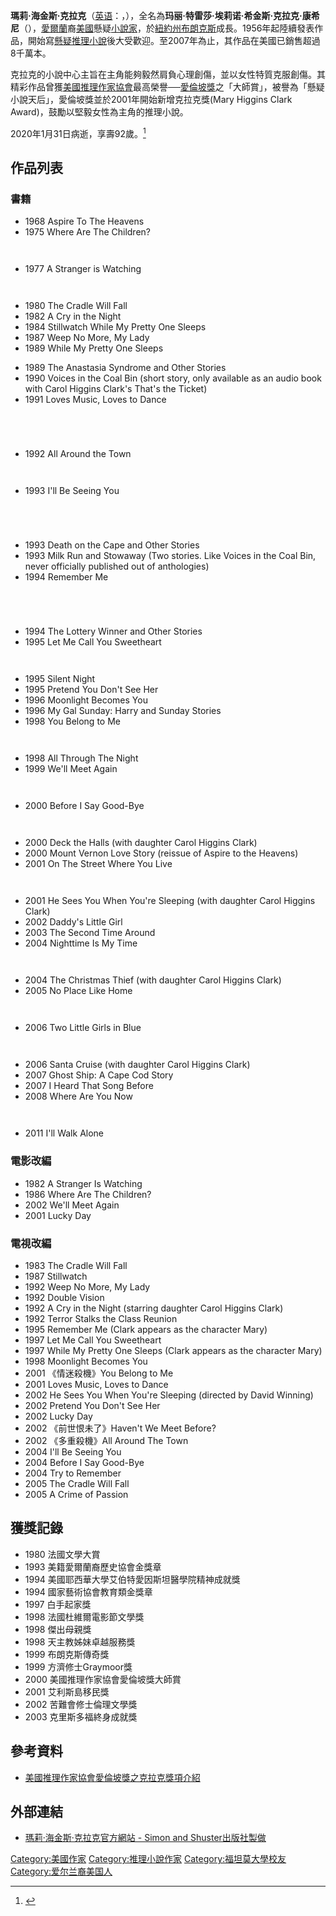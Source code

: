 {{noteTA
|T=zh-hans:玛丽·希金斯·克拉克; zh-hant:瑪莉·海金斯·克拉克;
|1=zh-hans:玛丽; zh-hant:瑪莉;
|2=zh-hans:希金斯; zh-hant:海金斯;
}}
{{Infobox Writer
| name = 瑪莉·海金斯·克拉克
| image        = MaryHigginsClark.jpg
| imagesize    = 250px
| birth_date = {{Birth date|1927|12|24}}
| birth_place = [[美國|美國]][[紐約州|紐約州]][[紐約|紐約]][[布朗克斯|布朗克斯]]
| death_date = {{death date and age|2020|1|31|1927|12|24}}
| death_place = [[美國|美國]][[佛羅里達州|佛羅里達州]][[那不勒斯_(佛羅里達州)|那不勒斯]]
|occupation = [[推理小說|推理小說]][[作家|作家]]
}}
 
'''瑪莉·海金斯·克拉克'''（[[英语|英语]]：'''{{lang|en|Mary Higgins Clark}}'''，{{bd|1927年|12月24日|2020年|1月31日|catIdx=Clark}}），全名為'''玛丽·特雷莎·埃莉诺·希金斯·克拉克·康希尼'''（{{lang|en|Mary Theresa Eleanor Higgins Clark Conheeney}}），[[愛爾蘭|愛爾蘭]]裔[[美國|美國]]懸疑[[小說家|小說家]]，於[[紐約州|紐約州]][[布朗克斯|布朗克斯]]成長。1956年起陸續發表作品，開始寫[[推理小說|懸疑推理小說]]後大受歡迎。至2007年為止，其作品在美國已銷售超過8千萬本。

克拉克的小說中心主旨在主角能夠毅然肩負心理創傷，並以女性特質克服創傷。其精彩作品曾獲[[美國推理作家協會|美國推理作家協會]]最高榮譽──[[愛倫坡獎|愛倫坡獎]]之「大師賞」，被譽為「懸疑小說天后」，愛倫坡獎並於2001年開始新增克拉克獎(Mary Higgins Clark Award)，鼓勵以堅毅女性為主角的推理小說。

2020年1月31日病逝，享壽92歲。<ref>{{cite web|url=https://edition.cnn.com/2020/01/31/us/mary-higgins-clark-dead/index.html|title=Author Mary Higgins Clark, bestselling 'Queen of Suspense,' dies at 92|date=2020-02-01|accessdate=2020-02-01|publisher=CNN|archive-date=2020-02-01|archive-url=https://web.archive.org/web/20200201052841/https://edition.cnn.com/2020/01/31/us/mary-higgins-clark-dead/index.html|dead-url=no}}</ref>

== 作品列表 ==
=== 書籍 ===
*1968 Aspire To The Heavens 
*1975 Where Are The Children?
  {{cite book
  |title=《孩子在哪裡》
  |series =當代小說選粹
  |publisher=讀者文摘 |date=1993年7月}}
*1977 A Stranger is Watching 
  {{cite book
  |title=《夜半陌生人》
  |series =皇冠叢書
  |year=1982
  |publisher=皇冠 }}
*1980 The Cradle Will Fall 
*1982 A Cry in the Night 
*1984 Stillwatch While My Pretty One Sleeps
*1987 Weep No More, My Lady 
*1989 While My Pretty One Sleeps 
 {{cite book
  |author=瑪麗·海金斯·克拉克
  |title=《只讓她知道》
  |series =小說族
  |publisher=希代書版
  |id=ISBN 978-957-544-085-5 |date=1990年9月}}
*1989 The Anastasia Syndrome and Other Stories 
*1990 Voices in the Coal Bin (short story, only available as an audio book with Carol Higgins Clark's That's the Ticket) 
*1991 Loves Music, Loves to Dance 
  {{cite book
  |author=瑪麗·海金斯·克拉克
  |title=《愛神與死神共舞》
  |series =小說族
  |publisher=希代書版
  |id=ISBN 978-957-8513-33-4 |date=1991年8月}}

  {{cite book
  |title=《舞樂聲中的魔影》
  |series =當代小說選粹
  |publisher=讀者文摘 |date=1994年5月}} 
*1992 All Around the Town 
  {{cite book
  |author=瑪麗·海金斯·克拉克
  |title=《握不到你的手》
  |series =小說族
  |publisher=希代書版
  |id=ISBN 978-957-544-341-2 |date=1993年2月}}
*1993 I'll Be Seeing You 
  {{cite book
  |author=瑪麗·海金斯·克拉克
  |series =大小說11
  |title=《雙面迷蹤》
  |publisher=智庫
  |id=ISBN 957-9553-50-5 |date=1996年8月}} 
  
  {{cite book
  |title=《茫茫皆不見》
  |series =當代小說選粹
  |publisher=讀者文摘 |date=1995年8月}} 
*1993 Death on the Cape and Other Stories 
*1993 Milk Run and Stowaway (Two stories. Like Voices in the Coal Bin, never officially published out of anthologies) 
*1994 Remember Me 
  {{cite book
  |author=瑪麗·海金斯·克拉克
  |series =大小說
  |title=《慾望遊戲》
  |publisher=智庫
  |id=ISBN 957-8829-50-7 |date=1995年7月}} 

  {{cite book
  |title=《請你記得我》
  |series =文學新象
  |publisher=高寶國際
  |id=ISBN 978-986-185-358-1 |date=2009年9月}} 
*1994 The Lottery Winner and Other Stories 
*1995 Let Me Call You Sweetheart 
  {{cite book
  |author=瑪麗·海金斯·克拉克
  |series =大小說
  |title=《玫瑰情劫》
  |publisher=智庫
  |id=ISBN 957-9553-19-X |date=1996年5月}} 
*1995 Silent Night 
*1995 Pretend You Don't See Her 
*1996 Moonlight Becomes You 
*1996 My Gal Sunday: Harry and Sunday Stories 
*1998 You Belong to Me 
  {{cite book
  |author=瑪莉·海金斯·克拉克
  |series =文學新象
  |title=《消逝中的女人》
  |publisher=高寶國際
  |id=ISBN 957-811-688-8 |date=1999年9月}} 
*1998 All Through The Night 
*1999 We'll Meet Again 
  {{cite book
  |author=瑪莉·海金斯·克拉克
  |series =文學新象
  |title=《後會誰說無期》
  |publisher=高寶國際
  |id=ISBN 957-811-688-8 |date=2000年1月}}
*2000 Before I Say Good-Bye 
  {{cite book
  |author=瑪莉·海金斯·克拉克
  |series =文學新象
  |title=《說再見之前》
  |publisher=高寶國際
  |id=ISBN 978-986-185-271-3 |date=2009年1月}}
*2000 Deck the Halls (with daughter Carol Higgins Clark) 
*2000 Mount Vernon Love Story (reissue of Aspire to the Heavens) 
*2001 On The Street Where You Live 
  {{cite book
  |author=瑪莉·海金斯·克拉克
  |series =文學新象
  |title=《春日湖百年謀殺記事》
  |publisher=高寶國際
  |id=ISBN 978-986-185-068-9 |date=2007年6月}}
*2001 He Sees You When You're Sleeping (with daughter Carol Higgins Clark) 
*2002 Daddy's Little Girl 
*2003 The Second Time Around 
*2004 Nighttime Is My Time 
  {{cite book
  |author=瑪莉·海金斯·克拉克
  |series =文學新象
  |title=《貓頭鷹的死亡遊戲》
  |publisher=高寶國際
  |id=ISBN 978-986-185-079-5 |date=2007年7月}}
*2004 The Christmas Thief (with daughter Carol Higgins Clark) 
*2005 No Place Like Home 
  {{cite book
  |author=瑪莉·海金斯·克拉克
  |series =文學新象
  |title=《詭屋》
  |publisher=高寶國際
  |id=ISBN 978-986-185-294-2 |date=2009年3月}} 
*2006 Two Little Girls in Blue
  {{cite book
  |author=瑪莉·海金斯·克拉克
  |series =文學新象
  |title=《消失的藍衣女孩》
  |publisher=高寶國際
  |id=ISBN 978-986-185-061-0 |date=2007年4月}} 
*2006 Santa Cruise (with daughter Carol Higgins Clark) 
*2007 Ghost Ship: A Cape Cod Story 
*2007 I Heard That Song Before 
*2008 Where Are You Now
  {{cite book
  |author=瑪莉·海金斯·克拉克
  |series =文學新象
  |title=《不要再來找我》
  |publisher=高寶國際
  |id=ISBN 978-986-185-314-7 |date=2009年5月}}
*2011 I'll Walk Alone

=== 電影改編 ===
*1982 A Stranger Is Watching 
*1986 Where Are The Children? 
*2002 We'll Meet Again 
*2001 Lucky Day 

=== 電視改編 ===
*1983 The Cradle Will Fall 
*1987 Stillwatch 
*1992 Weep No More, My Lady 
*1992 Double Vision 
*1992 A Cry in the Night (starring daughter Carol Higgins Clark) 
*1992 Terror Stalks the Class Reunion 
*1995 Remember Me (Clark appears as the character Mary) 
*1997 Let Me Call You Sweetheart 
*1997 While My Pretty One Sleeps (Clark appears as the character Mary) 
*1998 Moonlight Becomes You 
*2001 《情迷殺機》You Belong to Me 
*2001 Loves Music, Loves to Dance 
*2002 He Sees You When You're Sleeping (directed by David Winning) 
*2002 Pretend You Don't See Her 
*2002 Lucky Day 
*2002 《前世恨未了》Haven't We Meet Before? 
*2002 《多重殺機》All Around The Town 
*2004 I'll Be Seeing You 
*2004 Before I Say Good-Bye 
*2004 Try to Remember 
*2005 The Cradle Will Fall 
*2005 A Crime of Passion 

== 獲獎記錄 ==
*1980 法國文學大賞
*1993 美籍愛爾蘭裔歷史協會金獎章
*1994 美國耶西華大學艾伯特愛因斯坦醫學院精神成就獎
*1994 國家藝術協會教育類金獎章 
*1997 白手起家獎
*1998 法國杜維爾電影節文學獎
*1998 傑出母親獎  
*1998 天主教姊妹卓越服務獎 
*1999 布朗克斯傳奇獎 
*1999 方濟修士Graymoor獎
*2000 美國推理作家協會愛倫坡獎大師賞
*2001 艾利斯島移民獎 
*2002 苦難會修士倫理文學獎
*2003 克里斯多福終身成就獎

== 參考資料 ==
* [https://web.archive.org/web/20061004003258/http://www.mysterywriters.org/pages/awards/mhc.htm 美國推理作家協會愛倫坡獎之克拉克獎項介紹]

== 外部連結 ==
* [http://www.simonsays.com/content/destination.cfm?sid=33&pid=352932 瑪莉·海金斯·克拉克官方網站 - Simon and Shuster出版社製做] {{Wayback|url=http://www.simonsays.com/content/destination.cfm?sid=33&pid=352932 |date=20081221163833 }}

{{Authority control}}
{{DEFAULTSORT:Clark, Mary Higgins}}

[[Category:美國作家|Category:美國作家]]
[[Category:推理小說作家|Category:推理小說作家]]
[[Category:福坦莫大學校友|Category:福坦莫大學校友]]
[[Category:爱尔兰裔美国人|Category:爱尔兰裔美国人]]